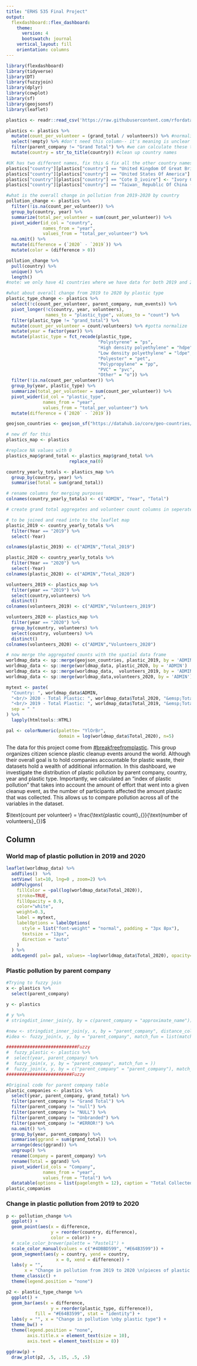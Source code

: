 ```yaml
---
title: "ERHS 535 Final Project"
output: 
  flexdashboard::flex_dashboard:
    theme: 
      version: 4
      bootswatch: journal
    vertical_layout: fill
    orientation: columns
---
```


```r
library(flexdashboard)
library(tidyverse)
library(DT)
library(fuzzyjoin)
library(dplyr)
library(cowplot)
library(sf)
library(geojsonsf)
library(leaflet)

plastics <- readr::read_csv('https://raw.githubusercontent.com/rfordatascience/tidytuesday/master/data/2021/2021-01-26/plastics.csv')
```


```r
plastics <- plastics %>%
  mutate(count_per_volunteer = (grand_total / volunteers)) %>% #normalize plastic totals by the number of volunteers
  select(!empty) %>% #don't need this column-- it's meaning is unclear
  filter(parent_company != "Grand Total") %>% #we can calculate these totals ourselves, not in the company column
  mutate(country = str_to_title(country)) #clean up country names 

#UK has two different names, fix this & fix all the other country names that conflict
plastics["country"][plastics["country"] == "United Kingdom Of Great Britain & Northern Ireland"] <- "United Kingdom"
plastics["country"][plastics["country"] == "United States Of America"] <- "United States of America"
plastics["country"][plastics["country"] == "Cote D_ivoire"] <- "Ivory Coast"
plastics["country"][plastics["country"] == "Taiwan_ Republic Of China (Roc)"] <- "Taiwan"

#what is the overall change in pollution from 2019-2020 by country 
pollution_change <- plastics %>%
  filter(!is.na(count_per_volunteer)) %>%
  group_by(country, year) %>%
  summarize(total_per_volunteer = sum(count_per_volunteer)) %>%
  pivot_wider(id_col = "country", 
              names_from = "year", 
              values_from = "total_per_volunteer") %>%
  na.omit() %>%
  mutate(difference = (`2020` - `2019`)) %>%
  mutate(color = (difference > 0))

pollution_change %>%
  pull(country) %>%
  unique() %>%
  length()
#note: we only have 41 countries where we have data for both 2019 and 2020

#what about overall change from 2019 to 2020 by plastic type
plastic_type_change <- plastics %>%
  select(!c(count_per_volunteer, parent_company, num_events)) %>%
  pivot_longer(!c(country, year, volunteers), 
               names_to = "plastic_type", values_to = "count") %>%
  filter(plastic_type != "grand_total") %>%
  mutate(count_per_volunteer = count/volunteers) %>% #gotta normalize
  mutate(year = factor(year)) %>%
  mutate(plastic_type = fct_recode(plastic_type, 
                                   "Polystyrene" = "ps",
                                   "High density polyethylene" = "hdpe",
                                   "Low density polyethylene" = "ldpe",
                                   "Polyester" = "pet", 
                                   "Polypropylene" = "pp",
                                   "PVC" = "pvc",
                                   "Other" = "o")) %>%
  filter(!is.na(count_per_volunteer)) %>%
  group_by(year, plastic_type) %>%
  summarize(total_per_volunteer = sum(count_per_volunteer)) %>%
  pivot_wider(id_col = "plastic_type", 
              names_from = "year", 
              values_from = "total_per_volunteer") %>%
  mutate(difference = (`2020` - `2019`))
```

```r
geojson_countries <- geojson_sf("https://datahub.io/core/geo-countries/r/countries.geojson")

# new df for this
plastics_map <- plastics

#replace NA values with 0
plastics_map$grand_total <- plastics_map$grand_total %>%
                        replace_na(0)

country_yearly_totals <- plastics_map %>%
  group_by(country, year) %>%
  summarise(Total = sum(grand_total))

# rename columns for merging purposes
colnames(country_yearly_totals) <- c("ADMIN", "Year", "Total")

# create grand total aggregates and volunteer count columns in seperate data frames

# to be joined and read into to the leaflet map
plastic_2019 <- country_yearly_totals %>%
  filter(Year == "2019") %>%
  select(-Year)

colnames(plastic_2019) <- c("ADMIN","Total_2019")

plastic_2020 <- country_yearly_totals %>%
  filter(Year == "2020") %>%
  select(-Year)
colnames(plastic_2020) <- c("ADMIN","Total_2020")

volunteers_2019 <- plastics_map %>%
  filter(year == "2019") %>%
  select(country,volunteers) %>%
  distinct()
colnames(volunteers_2019) <- c("ADMIN","Volunteers_2019")

volunteers_2020 <- plastics_map %>%
  filter(year == "2020") %>%
  group_by(country, volunteers) %>%
  select(country, volunteers) %>%
  distinct()
colnames(volunteers_2020) <- c("ADMIN","Volunteers_2020")

# now merge the aggregated counts with the spatial data frame
worldmap_data <- sp::merge(geojson_countries, plastic_2019, by = 'ADMIN')
worldmap_data <- sp::merge(worldmap_data, plastic_2020, by = 'ADMIN')
worldmap_data <- sp::merge(worldmap_data,  volunteers_2019, by = 'ADMIN')
worldmap_data <- sp::merge(worldmap_data,volunteers_2020, by = 'ADMIN')

mytext <- paste(
  "Country: ", worldmap_data$ADMIN, 
  "<br/> 2020 - Total Plastic: ", worldmap_data$Total_2020, "&emsp;Total Volunteers: ", worldmap_data$Volunteers_2020,
  "<br/> 2019 - Total Plastic: ", worldmap_data$Total_2019, "&emsp;Total Volunteers: ", worldmap_data$Volunteers_2019,
  sep = " "
) %>%
  lapply(htmltools::HTML)

pal <- colorNumeric(palette= "YlOrBr",
                    domain = log(worldmap_data$Total_2020), n=5)
```

The data for this project come from [#breakfreefromplastic](https://www.breakfreefromplastic.org/). This group organizes citizen science plastic cleanup events around the world. Although their overall goal is to hold companies accountable for plastic waste, their datasets hold a wealth of additional information. In this dashboard, we investigate the distribution of plastic pollution by parent company, country, year and plastic type. Importantly, we calculated an "index of plastic pollution" that takes into account the amount of effort that went into a given cleanup event, as the number of participants affected the amount plastic that was collected. This allows us to compare pollution across all of the variables in the dataset.

$\text{count per volunteer} = \frac{\text{plastic count}_{}}{\text{number of volunteers}_{}}$

Column {.tabset .tabset-fade}
-------------------------------------

### World map of plastic pollution in 2019 and 2020
```r
leaflet(worldmap_data) %>% 
  addTiles()  %>% 
  setView( lat=10, lng=0 , zoom=2) %>%
  addPolygons( 
    fillColor = ~pal(log(worldmap_data$Total_2020)), 
    stroke=TRUE, 
    fillOpacity = 0.9, 
    color="white", 
    weight=0.3,
    label = mytext,
    labelOptions = labelOptions( 
      style = list("font-weight" = "normal", padding = "3px 8px"), 
      textsize = "13px", 
      direction = "auto"
    )
  ) %>%
  addLegend( pal= pal, values= ~log(worldmap_data$Total_2020), opacity=0.9, title = "Total plastic pollution (log scale)", position = "bottomleft" )
```

### Plastic pollution by parent company

```r
#Trying to fuzzy join
x <- plastics %>%
  select(parent_company)

y <- plastics

# y %>%
# stringdist_inner_join(y, by = c(parent_company = "approximate_name"))

#new <- stringdist_inner_join(y, x, by = "parent_company", distance_col = NULL)
#idea <- fuzzy_join(x, y, by = "parent_company", match_fun = list(match_fun_stringdist, `==`, `<=`), mode = "left")

###########################Fuzzy
#  fuzzy_plastic <- plastics %>%
#  select(year, parent_company) %>%
#  fuzzy_join(x, y, by = "parent_company", match_fun = ))
#  fuzzy_join(x, y, by = c("parent_company" = "parent_company"), match_fun = list(`==`, `<`, `>`))
#########################Fuzzy

#Original code for parent company table
plastic_companies <- plastics %>%
  select(year, parent_company, grand_total) %>%
  filter(parent_company != "Grand Total") %>%
  filter(parent_company != "null") %>%
  filter(parent_company != "NULL") %>%
  filter(parent_company != "Unbranded") %>%
  filter(parent_company != "#ERROR!") %>%
  na.omit() %>%
  group_by(year, parent_company) %>%
  summarise(ggrand = sum(grand_total)) %>%
  arrange(desc(ggrand)) %>%
  ungroup() %>%
  rename(Company = parent_company) %>%
  rename(Total = ggrand) %>%
  pivot_wider(id_cols = "Company",
              names_from = "year",
              values_from = "Total") %>%
  datatable(options = list(pagelength = 12), caption = "Total Collected Pieces of Plastic Pollution by Parent Company in 2019 and 2020")
plastic_companies
```


### Change in plastic pollution from 2019 to 2020

```r
p <- pollution_change %>%
  ggplot() +
  geom_point(aes(x = difference, 
                 y = reorder(country, difference),
                 color = color)) +
  # scale_color_brewer(palette = "Pastel1") +
  scale_color_manual(values = c("#4DBBD599", "#E64B3599")) +
  geom_segment(aes(y = country, yend = country,
                   x = 0, xend = difference)) +
  labs(y = "", 
       x = "Change in pollution from 2019 to 2020 \n(pieces of plastic per volunteer)") +
  theme_classic() +
  theme(legend.position = "none")

p2 <- plastic_type_change %>%
  ggplot() +
  geom_bar(aes(x = difference, 
                 y = reorder(plastic_type, difference)), 
           fill = "#E64B3599", stat = "identity") +
  labs(y = "", x = "Change in pollution \nby plastic type") +
  theme_bw() +
  theme(legend.position = "none",
        axis.title.x = element_text(size = 10),
        axis.text = element_text(size = 8))

ggdraw(p) +
  draw_plot(p2, .5, .15, .5, .5)
```

